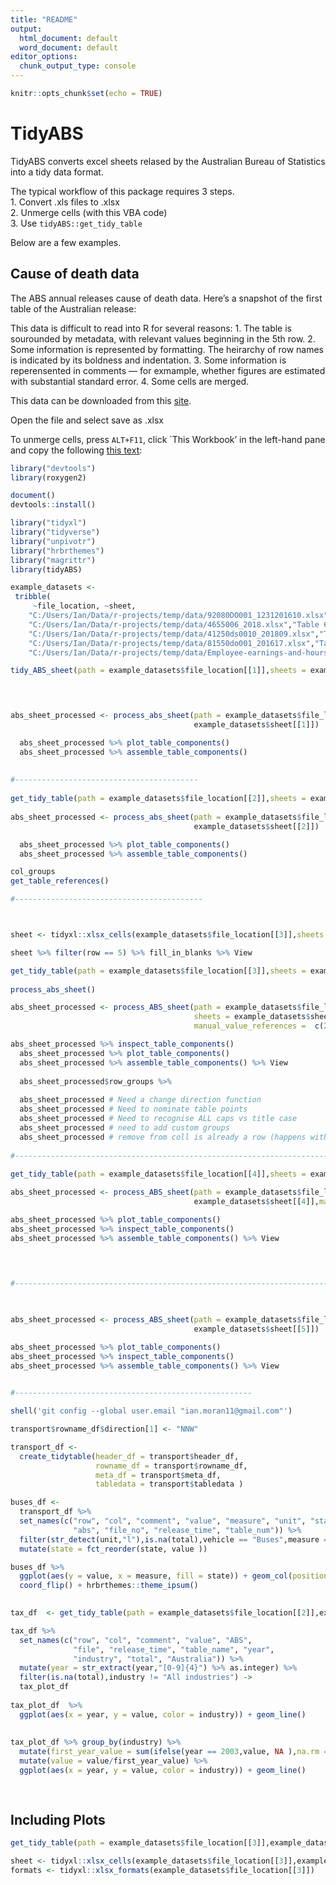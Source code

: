 ```yaml
---
title: "README"
output:
  html_document: default
  word_document: default
editor_options:
  chunk_output_type: console
---
```


```r
knitr::opts_chunk$set(echo = TRUE)
```

# TidyABS 

TidyABS converts excel sheets relased by the Australian Bureau of Statistics into a tidy data format. 

The typical workflow of this package requires 3 steps.  
1. Convert .xls files to .xlsx  
2. Unmerge cells (with this VBA code)  
3. Use `tidyABS::get_tidy_table`  

Below are a few examples.

## Cause of death data

The ABS annual releases cause of death data. Here's a snapshot of the first table of the Australian release:
<!-- ![image]("data/ABS-COD-T1.png") -->

This data is difficult to read into R for several reasons:
1. The table is sourounded by metadata, with relevant values beginning in the 5th row. 
2. Some information is represented by formatting. The heirarchy of row names is indicated by its boldness and indentation.
3. Some information is reperensented in comments --- for exmample, whether figures are estimated with substantial standard error. 
4. Some cells are merged. 

This data can be downloaded from this [site](http://www.abs.gov.au/AUSSTATS/abs@.nsf/DetailsPage/3303.02017?OpenDocument).  

Open the file and select save as .xlsx


To unmerge cells, press `ALT+F11`, click `This Workbook' in the left-hand pane and copy the following [this text](http://www.abs.gov.au/AUSSTATS/abs@.nsf/DetailsPage/3303.02017?OpenDocument): 




```r
library("devtools")
library(roxygen2)

document()
devtools::install()

library("tidyxl")
library("tidyverse")
library("unpivotr")
library("hrbrthemes")
library("magrittr")
library(tidyABS)

```


```r
example_datasets <- 
 tribble(
     ~file_location, ~sheet,
    "C:/Users/Ian/Data/r-projects/temp/data/92080DO001_1231201610.xlsx","Table_6",
    "C:/Users/Ian/Data/r-projects/temp/data/4655006_2018.xlsx","Table 6.2",
    "C:/Users/Ian/Data/r-projects/temp/data/41250ds0010_201809.xlsx","Table 10.4",
    "C:/Users/Ian/Data/r-projects/temp/data/81550do001_201617.xlsx","Table_1",
    "C:/Users/Ian/Data/r-projects/temp/data/Employee-earnings-and-hours.xlsx","Table_1")
```


```r


tidy_ABS_sheet(path = example_datasets$file_location[[1]],sheets = example_datasets$sheet[[1]])
  



abs_sheet_processed <- process_abs_sheet(path = example_datasets$file_location[[1]],
                                         example_datasets$sheet[[1]])

  abs_sheet_processed %>% plot_table_components()
  abs_sheet_processed %>% assemble_table_components()
  
  
#-----------------------------------------
  
get_tidy_table(path = example_datasets$file_location[[2]],sheets = example_datasets$sheet[[2]]) 
  
abs_sheet_processed <- process_abs_sheet(path = example_datasets$file_location[[2]],
                                         example_datasets$sheet[[2]])

  abs_sheet_processed %>% plot_table_components()
  abs_sheet_processed %>% assemble_table_components()

col_groups
get_table_references()

#------------------------------------------



sheet <- tidyxl::xlsx_cells(example_datasets$file_location[[3]],sheets = example_datasets$sheet[[3]])

sheet %>% filter(row == 5) %>% fill_in_blanks %>% View

get_tidy_table(path = example_datasets$file_location[[3]],sheets = example_datasets$sheet[[3]]) 
  
process_abs_sheet()

abs_sheet_processed <- process_ABS_sheet(path = example_datasets$file_location[[3]],
                                         sheets = example_datasets$sheet[[3]],
                                         manual_value_references =  c(2,15,11,34))

abs_sheet_processed %>% inspect_table_components()  
  abs_sheet_processed %>% plot_table_components()
  abs_sheet_processed %>% assemble_table_components() %>% View
  
  abs_sheet_processed$row_groups %>% 
  
  abs_sheet_processed # Need a change direction function
  abs_sheet_processed # Need to nominate table points
  abs_sheet_processed # Need to recognise ALL caps vs title case
  abs_sheet_processed # need to add custom groups
  abs_sheet_processed # remove from coll is already a row (happens with merging)
  
#----------------------------------------------------------------------
  
get_tidy_table(path = example_datasets$file_location[[4]],sheets = example_datasets$sheet[[4]]) 

abs_sheet_processed <- process_ABS_sheet(path = example_datasets$file_location[[4]],
                                         example_datasets$sheet[[4]],manual_value_references =  c(2,8,8,234))

abs_sheet_processed %>% plot_table_components()
abs_sheet_processed %>% inspect_table_components()  
abs_sheet_processed %>% assemble_table_components() %>% View
  

 

#----------------------------------------------------------------------
  


abs_sheet_processed <- process_ABS_sheet(path = example_datasets$file_location[[5]],
                                         example_datasets$sheet[[5]])

abs_sheet_processed %>% plot_table_components()
abs_sheet_processed %>% inspect_table_components()  
abs_sheet_processed %>% assemble_table_components() %>% View
  

#-----------------------------------------------------

shell('git config --global user.email "ian.moran11@gmail.com"')

transport$rowname_df$direction[1] <- "NNW"

transport_df <- 
  create_tidytable(header_df = transport$header_df,
                   rowname_df = transport$rowname_df,
                   meta_df = transport$meta_df, 
                   tabledata = transport$tabledata ) 

buses_df <- 
  transport_df %>% 
  set_names(c("row", "col", "comment", "value", "measure", "unit", "state","vehicle", "total", 
              "abs", "file_no", "release_time", "table_num")) %>% 
  filter(str_detect(unit,"l"),is.na(total),vehicle == "Buses",measure == "Petrol") %>% 
  mutate(state = fct_reorder(state, value )) 

buses_df %>% 
  ggplot(aes(y = value, x = measure, fill = state)) + geom_col(position = "dodge") + 
  coord_flip() + hrbrthemes::theme_ipsum() 
  


```


```r
tax_df  <- get_tidy_table(path = example_datasets$file_location[[2]],example_datasets$sheet[[2]])

tax_df %>% 
  set_names(c("row", "col", "comment", "value", "ABS", 
              "file", "release_time", "table_name", "year",
              "industry", "total", "Australia")) %>% 
  mutate(year = str_extract(year,"[0-9]{4}") %>% as.integer) %>% 
  filter(is.na(total),industry != "All industries") -> 
  tax_plot_df 
  
tax_plot_df  %>% 
  ggplot(aes(x = year, y = value, color = industry)) + geom_line()
  
  
tax_plot_df %>% group_by(industry) %>% 
  mutate(first_year_value = sum(ifelse(year == 2003,value, NA ),na.rm = TRUE)) %>% 
  mutate(value = value/first_year_value) %>% 
  ggplot(aes(x = year, y = value, color = industry)) + geom_line()
  
  
```



## Including Plots

```r

get_tidy_table(path = example_datasets$file_location[[3]],example_datasets$sheet[[3]]) %>% View

sheet <- tidyxl::xlsx_cells(example_datasets$file_location[[3]],example_datasets$sheet[[3]])
formats <- tidyxl::xlsx_formats(example_datasets$file_location[[3]])


```

